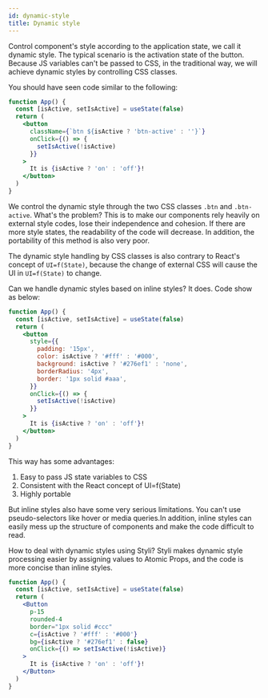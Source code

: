 ```yaml
---
id: dynamic-style
title: Dynamic style
---
```


Control component's style according to the application state, we call it dynamic style. The typical scenario is the activation state of the button. Because JS variables can't be passed to CSS, in the traditional way, we will achieve dynamic styles by controlling CSS classes.

You should have seen code similar to the following:

```jsx live
function App() {
  const [isActive, setIsActive] = useState(false)
  return (
    <button
      className={`btn ${isActive ? 'btn-active' : ''}`}
      onClick={() => {
        setIsActive(!isActive)
      }}
    >
      It is {isActive ? 'on' : 'off'}!
    </button>
  )
}
```

We control the dynamic style through the two CSS classes `.btn` and `.btn-active`. What's the problem? This is to make our components rely heavily on external style codes, lose their independence and cohesion. If there are more style states, the readability of the code will decrease. In addition, the portability of this method is also very poor.

The dynamic style handling by CSS classes is also contrary to React's concept of `UI=f(State)`, because the change of external CSS will cause the UI in `UI=f(State)` to change.

Can we handle dynamic styles based on inline styles? It does. Code show as below:

```jsx live
function App() {
  const [isActive, setIsActive] = useState(false)
  return (
    <button
      style={{
        padding: '15px',
        color: isActive ? '#fff' : '#000',
        background: isActive ? '#276ef1' : 'none',
        borderRadius: '4px',
        border: '1px solid #aaa',
      }}
      onClick={() => {
        setIsActive(!isActive)
      }}
    >
      It is {isActive ? 'on' : 'off'}!
    </button>
  )
}
```

This way has some advantages:

1. Easy to pass JS state variables to CSS
2. Consistent with the React concept of UI=f(State)
3. Highly portable

But inline styles also have some very serious limitations. You can't use pseudo-selectors like hover or media queries.In addition, inline styles can easily mess up the structure of components and make the code difficult to read.

How to deal with dynamic styles using Styli? Styli makes dynamic style processing easier by assigning values to Atomic Props, and the code is more concise than inline styles.

```jsx live
function App() {
  const [isActive, setIsActive] = useState(false)
  return (
    <Button
      p-15
      rounded-4
      border="1px solid #ccc"
      c={isActive ? '#fff' : '#000'}
      bg={isActive ? '#276ef1' : false}
      onClick={() => setIsActive(!isActive)}
    >
      It is {isActive ? 'on' : 'off'}!
    </Button>
  )
}
```
